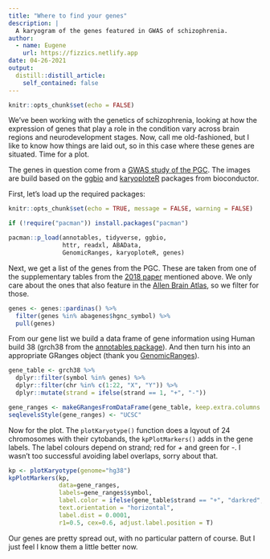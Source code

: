 ```yaml
---
title: "Where to find your genes"
description: |
  A karyogram of the genes featured in GWAS of schizophrenia.
author:
  - name: Eugene
    url: https://fizzics.netlify.app
date: 04-26-2021
output:
  distill::distill_article:
    self_contained: false
---
```



```r
knitr::opts_chunk$set(echo = FALSE)
```


We've been working with the genetics of schizophrenia, looking at how the expression of genes that play a role in the condition vary across brain regions and neurodevelopment stages. Now, call me old-fashioned, but I like to know how things are laid out, so in this case where these genes are situated. Time for a plot.

The genes in question come from a [GWAS study of the PGC](https://www.ncbi.nlm.nih.gov/pmc/articles/PMC5918692/). The images are build based on the [ggbio](https://www.bioconductor.org/packages/release/bioc/html/ggbio.html) and [karyoploteR](http://bioconductor.org/packages/release/bioc/html/karyoploteR.html) packages from bioconductor.

First, let's load up the required packages:

```r
knitr::opts_chunk$set(echo = TRUE, message = FALSE, warning = FALSE)

if (!require("pacman")) install.packages("pacman")

pacman::p_load(annotables, tidyverse, ggbio,
               httr, readxl, ABAData, 
               GenomicRanges, karyoploteR, genes)

```

Next, we get a list of the genes from the PGC. These are taken from one of the supplementary tables from the [2018 paper](https://www.ncbi.nlm.nih.gov/pmc/articles/PMC5918692/) mentioned above. We only care about the ones that also feature in the [Allen Brain Atlas](https://portal.brain-map.org/), so we filter for those.

```r
genes <- genes::pardinas() %>% 
  filter(genes %in% abagenes$hgnc_symbol) %>% 
  pull(genes)
```

From our gene list we build a data frame of gene information using Human build 38 (grch38 from the [annotables package](https://www.rdocumentation.org/packages/annotables/versions/0.1.1)). And then turn his into an appropriate GRanges object (thank you [GenomicRanges](https://bioconductor.org/packages/release/bioc/html/GenomicRanges.html)).

```r
gene_table <- grch38 %>% 
  dplyr::filter(symbol %in% genes) %>% 
  dplyr::filter(chr %in% c(1:22, "X", "Y")) %>% 
  dplyr::mutate(strand = ifelse(strand == 1, "+", "-"))

gene_ranges <- makeGRangesFromDataFrame(gene_table, keep.extra.columns = T)
seqlevelsStyle(gene_ranges) <- "UCSC"
```

Now for the plot. The `plotKaryotype()` function does a lqyout of 24 chromosomes with their cytobands, the `kpPlotMarkers()` adds in the gene labels. The label colours depend on strand; red for *+* and green for *-*. I wasn't too successful avoiding label overlaps, sorry about that. 

```r
kp <- plotKaryotype(genome="hg38")
kpPlotMarkers(kp, 
              data=gene_ranges, 
              labels=gene_ranges$symbol, 
              label.color = ifelse(gene_table$strand == "+", "darkred", "olivedrab4"),
              text.orientation = "horizontal",
              label.dist = 0.0001,
              r1=0.5, cex=0.6, adjust.label.position = T)
```

Our genes are pretty spread out, with no particular pattern of course. But I just feel I know them a little better now.